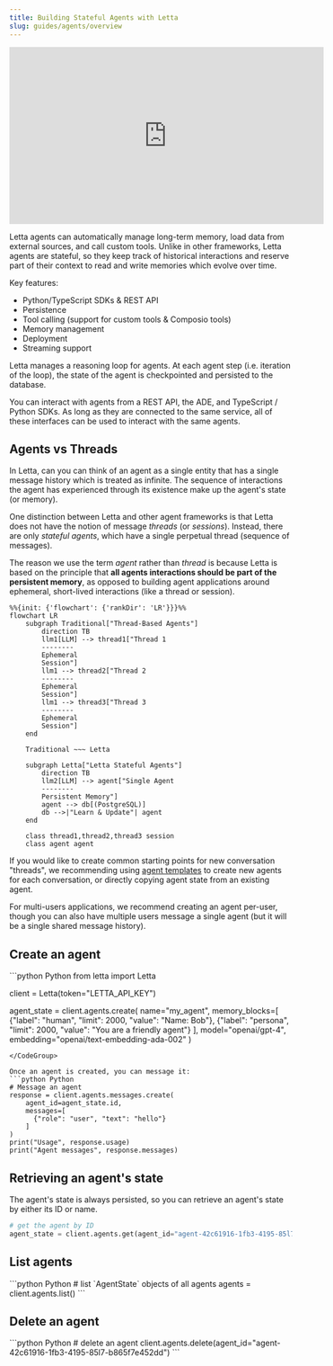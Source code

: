 ```yaml
---
title: Building Stateful Agents with Letta
slug: guides/agents/overview
---
```


<iframe
  width="560"
  height="315"
  src="https://www.youtube.com/embed/urETleko4Sc"
  title="YouTube video player"
  frameborder="0"
  allow="accelerometer; autoplay; clipboard-write; encrypted-media; gyroscope; picture-in-picture"
  allowfullscreen
></iframe>

Letta agents can automatically manage long-term memory, load data from external sources, and call custom tools.
Unlike in other frameworks, Letta agents are stateful, so they keep track of historical interactions and reserve part of their context to read and write memories which evolve over time.

Key features:
* Python/TypeScript SDKs & REST API
* Persistence
* Tool calling (support for custom tools & Composio tools)
* Memory management
* Deployment
* Streaming support

Letta manages a reasoning loop for agents. At each agent step (i.e. iteration of the loop), the state of the agent is checkpointed and persisted to the database.

You can interact with agents from a REST API, the ADE, and TypeScript / Python SDKs.
As long as they are connected to the same service, all of these interfaces can be used to interact with the same agents.

## Agents vs Threads

In Letta, can you can think of an agent as a single entity that has a single message history which is treated as infinite.
The sequence of interactions the agent has experienced through its existence make up the agent's state (or memory).

One distinction between Letta and other agent frameworks is that Letta does not have the notion of message *threads* (or *sessions*).
Instead, there are only *stateful agents*, which have a single perpetual thread (sequence of messages).

The reason we use the term *agent* rather than *thread* is because Letta is based on the principle that **all agents interactions should be part of the persistent memory**, as opposed to building agent applications around ephemeral, short-lived interactions (like a thread or session).
```mermaid
%%{init: {'flowchart': {'rankDir': 'LR'}}}%%
flowchart LR
    subgraph Traditional["Thread-Based Agents"]
        direction TB
        llm1[LLM] --> thread1["Thread 1
        --------
        Ephemeral
        Session"]
        llm1 --> thread2["Thread 2
        --------
        Ephemeral
        Session"]
        llm1 --> thread3["Thread 3
        --------
        Ephemeral
        Session"]
    end

    Traditional ~~~ Letta

    subgraph Letta["Letta Stateful Agents"]
        direction TB
        llm2[LLM] --> agent["Single Agent
        --------
        Persistent Memory"]
        agent --> db[(PostgreSQL)]
        db -->|"Learn & Update"| agent
    end

    class thread1,thread2,thread3 session
    class agent agent
```

If you would like to create common starting points for new conversation "threads", we recommending using [agent templates](/guides/templates/overview) to create new agents for each conversation, or directly copying agent state from an existing agent.

For multi-users applications, we recommend creating an agent per-user, though you can also have multiple users message a single agent (but it will be a single shared message history).

## Create an agent

<CodeGroup>
```python Python
from letta import Letta

client = Letta(token="LETTA_API_KEY")

agent_state = client.agents.create(
    name="my_agent",
    memory_blocks=[
        {"label": "human", "limit": 2000, "value": "Name: Bob"},
        {"label": "persona", "limit": 2000, "value": "You are a friendly agent"}
    ],
    model="openai/gpt-4",
    embedding="openai/text-embedding-ada-002"
)
```
</CodeGroup>

Once an agent is created, you can message it:
```python Python
# Message an agent
response = client.agents.messages.create(
    agent_id=agent_state.id,
    messages=[
      {"role": "user", "text": "hello"}
    ]
)
print("Usage", response.usage)
print("Agent messages", response.messages)
```

## Retrieving an agent's state
The agent's state is always persisted, so you can retrieve an agent's state by either its ID or name.
```python Python
# get the agent by ID
agent_state = client.agents.get(agent_id="agent-42c61916-1fb3-4195-85l7-b865f7e452dd")
```

## List agents

<CodeGroup>
```python Python
# list `AgentState` objects of all agents
agents = client.agents.list()
```
</CodeGroup>


## Delete an agent
<CodeGroup>
```python Python
# delete an agent
client.agents.delete(agent_id="agent-42c61916-1fb3-4195-85l7-b865f7e452dd")
```
</CodeGroup>
